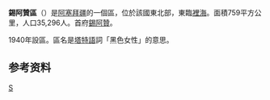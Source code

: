{{Infobox settlement
| name = 錫阿贊區
| other_name                   = Siyazan District
| type                   = [[阿塞拜疆行政区划|区]]
| image_map              = Siyazan District in Azerbaijan 2021.svg
| map_caption            = 在阿塞拜疆的位置
| parts_type = 定居点<ref name="preslib">{{cite web |url=https://files.preslib.az/projects/azerbaijan/gl2.pdf |title=İnzibati-ərazi vahidləri |author=<!--Not stated--> |date= |website=preslib.az |publisher= |access-date=2021-02-28 |quote= |archive-date=2021-05-12 |archive-url=https://web.archive.org/web/20210512173320/https://files.preslib.az/projects/azerbaijan/gl2.pdf |dead-url=no }}</ref>
| parts                   = 34
| established_title       = 建立
| established_date        = 1992-04-02
| subdivision_type       = [[国家|国家]]
| subdivision_name       = {{flag|Azerbaijan}}
| subdivision_type1      = [[阿塞拜疆行政区划|经济区]]
| subdivision_name1      = {{tsl|en|Quba-Khachmaz Economic Region||Quba-Khachmaz}}
| area_total_km2         = 700
| area_land_km2          =
| area_water_km2         =
| population_as_of       = {{tsl|en|Census in Azerbaijan||2020}}
| population_footnotes   = <ref name="statgov">{{cite web |url=https://www.stat.gov.az/source/demoqraphy/ap/az/population_2020.zip |title=Population of Azerbaijan |author=<!--Not stated--> |date= |website=stat.gov.az |publisher=[[阿塞拜疆国家统计委员会|State Statistics Committee]] |access-date=2021-02-22 |quote= |archive-date=2020-06-30 |archive-url=https://web.archive.org/web/20200630134755/https://www.stat.gov.az/source/demoqraphy/ap/az/population_2020.zip |dead-url=no }}</ref>
| population_total       = 42600
| population_density_km2 = auto
| timezone               = [[阿塞拜疆标准时间|AZT]]
| utc_offset             = +4
| postal_code            = 5300
| seat_type = 首府
| seat                   = [[錫阿贊|錫阿贊]]
| website = {{URL|www.siyezen-ih.gov.az}}
}}
'''錫阿贊區'''（{{lang-az|Siyəzən rayonu}}）是[[阿塞拜疆|阿塞拜疆]]的一個區，位於該國東北部，東臨[[裡海|裡海]]。面積759平方公里，人口35,296人。首府[[錫阿贊|錫阿贊]]。

1940年設區。區名是[[塔特語|塔特語]]詞「黑色女性」的意思。

==参考资料==
{{refs}}

{{coord|display=title}}
{{亞塞拜然行政區劃}}
{{normdaten}}

[[Category:阿塞拜疆行政區劃|S]]
{{Azerbaijan-geo-stub}}